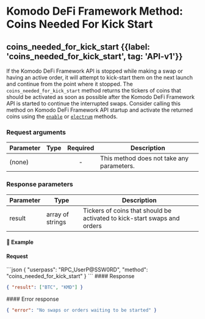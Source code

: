 
# Komodo DeFi Framework Method: Coins Needed For Kick Start

## coins\_needed\_for\_kick\_start {{label: 'coins_needed_for_kick_start', tag: 'API-v1'}}

If the Komodo DeFi Framework API is stopped while making a swap or having an active order, it will attempt to kick-start them on the next launch and continue from the point where it stopped. The `coins_needed_for_kick_start` method returns the tickers of coins that should be activated as soon as possible after the Komodo DeFi Framework API is started to continue the interrupted swaps. Consider calling this method on Komodo DeFi Framework API startup and activate the returned coins using the [`enable`](/komodo-defi-framework/api/legacy/coin_activation/enable/#enable) or [`electrum`](/komodo-defi-framework/api/legacy/coin_activation/electrum/#electrum) methods.

### Request arguments

| Parameter | Type | Required | Description                               |
| --------- | ---- | :------: | ----------------------------------------- |
| (none)    |      |     -    | This method does not take any parameters. |

### Response parameters

| Parameter | Type             | Description                                                              |
| --------- | ---------------- | ------------------------------------------------------------------------ |
| result    | array of strings | Tickers of coins that should be activated to kick-start swaps and orders |

#### 📌 Example

#### Request

<CodeGroup title="coins_needed_for_kick_start" tag="POST" label="coins_needed_for_kick_start" mm2MethodDecorate="true">
  ```json
  {
    "userpass": "RPC_UserP@SSW0RD",
    "method": "coins_needed_for_kick_start"
  }
  ```
</CodeGroup>

<CollapsibleSection expandedText="Hide Response" collapsedText="Show Response">
  #### Response

  ```json
  { "result": ["BTC", "KMD"] }
  ```
</CollapsibleSection>

<CollapsibleSection expandedText="Hide Error Response" collapsedText="Show Error Response">
  #### Error response

  ```json
  { "error": "No swaps or orders waiting to be started" }
  ```
</CollapsibleSection>
